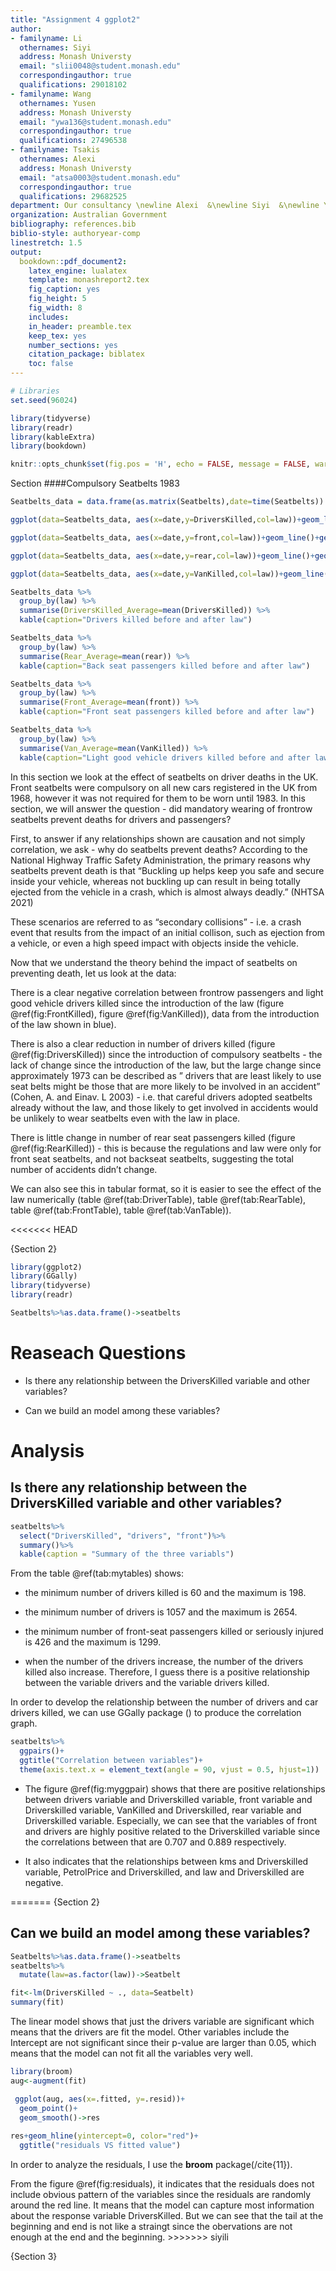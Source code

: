 ```yaml
---
title: "Assignment 4 ggplot2"
author:
- familyname: Li
  othernames: Siyi
  address: Monash Universty
  email: "slii0048@student.monash.edu"
  correspondingauthor: true
  qualifications: 29018102
- familyname: Wang
  othernames: Yusen
  address: Monash Universty
  email: "ywa136@student.monash.edu"
  correspondingauthor: true
  qualifications: 27496538
- familyname: Tsakis
  othernames: Alexi
  address: Monash Universty
  email: "atsa0003@student.monash.edu"
  correspondingauthor: true
  qualifications: 29682525
department: Our consultancy \newline Alexi  &\newline Siyi  &\newline Yusen
organization: Australian Government
bibliography: references.bib
biblio-style: authoryear-comp
linestretch: 1.5
output:
  bookdown::pdf_document2:
    latex_engine: lualatex
    template: monashreport2.tex
    fig_caption: yes
    fig_height: 5
    fig_width: 8
    includes:
    in_header: preamble.tex
    keep_tex: yes
    number_sections: yes
    citation_package: biblatex
    toc: false
---
```


```r
# Libraries
set.seed(96024)

library(tidyverse)
library(readr)
library(kableExtra)
library(bookdown)
```

```r
knitr::opts_chunk$set(fig.pos = 'H', echo = FALSE, message = FALSE, warning = FALSE)
```

{Section 1}

####Compulsory Seatbelts 1983

```r
Seatbelts_data = data.frame(as.matrix(Seatbelts),date=time(Seatbelts))
```

```r
ggplot(data=Seatbelts_data, aes(x=date,y=DriversKilled,col=law))+geom_line()+geom_smooth()
```

```r
ggplot(data=Seatbelts_data, aes(x=date,y=front,col=law))+geom_line()+geom_smooth()
```

```r
ggplot(data=Seatbelts_data, aes(x=date,y=rear,col=law))+geom_line()+geom_smooth()
```

```r
ggplot(data=Seatbelts_data, aes(x=date,y=VanKilled,col=law))+geom_line()+geom_smooth()
```

```r
Seatbelts_data %>%
  group_by(law) %>%
  summarise(DriversKilled_Average=mean(DriversKilled)) %>%
  kable(caption="Drivers killed before and after law")
```

```r
Seatbelts_data %>%
  group_by(law) %>%
  summarise(Rear_Average=mean(rear)) %>%
  kable(caption="Back seat passengers killed before and after law")
```

```r
Seatbelts_data %>%
  group_by(law) %>%
  summarise(Front_Average=mean(front)) %>%
  kable(caption="Front seat passengers killed before and after law")
```

```r
Seatbelts_data %>%
  group_by(law) %>%
  summarise(Van_Average=mean(VanKilled)) %>%
  kable(caption="Light good vehicle drivers killed before and after law")
```

In this section we look at the effect of seatbelts on driver deaths in the UK. Front seatbelts were compulsory on all new cars registered in the UK from 1968, however it was not required for them to be worn until 1983. In this section, we will answer the question - did mandatory wearing of frontrow seatbelts prevent deaths for drivers and passengers?

First, to answer if any relationships shown are causation and not simply correlation, we ask - why do seatbelts prevent deaths? According to the National Highway Traffic Safety Administration, the primary reasons why seatbelts prevent death is that "Buckling up helps keep you safe and secure inside your vehicle, whereas not buckling up can result in being totally ejected from the vehicle in a crash, which is almost always deadly." (NHTSA 2021)

These scenarios are referred to as "secondary collisions" - i.e. a crash event that results from the impact of an initial collison, such as ejection from a vehicle, or even a high speed impact with objects inside the vehicle.

Now that we understand the theory behind the impact of seatbelts on preventing death, let us look at the data:

There is a clear negative correlation between frontrow passengers and light good vehicle drivers killed since the introduction of the law (figure \@ref(fig:FrontKilled),  figure \@ref(fig:VanKilled)), data from the introduction of the law shown in blue).

There is also a clear reduction in number of drivers killed (figure \@ref(fig:DriversKilled)) since the introduction of compulsory seatbelts - the lack of change since the introduction of the law, but the large change since approximately 1973 can be described as " drivers that are least likely to use seat belts might be those that are more likely to be involved in an accident" (Cohen, A. and Einav. L 2003) - i.e. that careful drivers adopted seatbelts already without the law, and those likely to get involved in accidents would be unlikely to wear seatbelts even with the law in place.

There is little change in number of rear seat passengers killed (figure \@ref(fig:RearKilled)) - this is because the regulations and law were only for front seat seatbelts, and not backseat seatbelts, suggesting the total number of accidents didn't change.

We can also see this in tabular format, so it is easier to see the effect of the law numerically (table \@ref(tab:DriverTable), table \@ref(tab:RearTable), table \@ref(tab:FrontTable), table \@ref(tab:VanTable)).

<<<<<<< HEAD
\clearpage


{Section 2}

```r
library(ggplot2)
library(GGally)
library(tidyverse)
library(readr)
```



```r
Seatbelts%>%as.data.frame()->seatbelts
```
# Reaseach Questions

- Is there any relationship between the DriversKilled variable and other variables?

- Can we build an model among these variables?


# Analysis
## Is there any relationship between the DriversKilled variable and other variables?

```r
seatbelts%>%
  select("DriversKilled", "drivers", "front")%>%
  summary()%>%
  kable(caption = "Summary of the three variabls")
```
From the table \@ref(tab:mytables) shows:

- the minimum number of drivers killed is 60 and the maximum is 198. 

- the minimum number of drivers is 1057 and the maximum is 2654. 

- the minimum number of front-seat passengers killed or seriously injured is 426 and the maximum is 1299.

- when the number of the drivers increase, the number of the drivers killed also increase. Therefore, I guess there is a positive relationship between the variable drivers and the variable drivers killed.
 
In order to develop the relationship between the number of drivers and car drivers killed, we can use GGally package (\cite{10}) to produce the correlation graph.

```r
seatbelts%>% 
  ggpairs()+
  ggtitle("Correlation between variables")+
  theme(axis.text.x = element_text(angle = 90, vjust = 0.5, hjust=1))
```

- The figure \@ref(fig:myggpair) shows that there are positive relationships between drivers variable and Driverskilled variable, front variable and Driverskilled variable, VanKilled and Driverskilled, rear variable and Driverskilled variable. Especially, we can see that the variables of front and drivers are highly positive related to the Driverskilled variable since the correlations between that are 0.707 and 0.889 respectively.

- It also indicates that the relationships between kms and Driverskilled variable, PetrolPrice and Driverskilled, and law and Driverskilled are negative.

=======
{Section 2}

## Can we build an model among these variables?


```r
Seatbelts%>%as.data.frame()->seatbelts
seatbelts%>%
  mutate(law=as.factor(law))->Seatbelt

fit<-lm(DriversKilled ~ ., data=Seatbelt)
summary(fit)
```

The linear model shows that just the drivers variable are significant which means that the drivers are fit the model. Other variables include the Intercept are not significant since their p-value are larger than 0.05, which means that the model can not fit all the variables very well.

```r
library(broom)
aug<-augment(fit)

 ggplot(aug, aes(x=.fitted, y=.resid))+
  geom_point()+
  geom_smooth()->res
 
res+geom_hline(yintercept=0, color="red")+
  ggtitle("residuals VS fitted value")
```

In order to analyze the residuals, I use the **broom** package(/cite{11}).

From the figure \@ref(fig:residuals), it indicates that the residuals does not include obvious pattern of the variables since the residuals are randomly around the red line. It means that the model can capture most information about the response variable DriversKilled. But we can see that the tail at the beginning and end is not like a straingt since the obervations are not enough at the end and the beginning.
>>>>>>> siyili


{Section 3}
